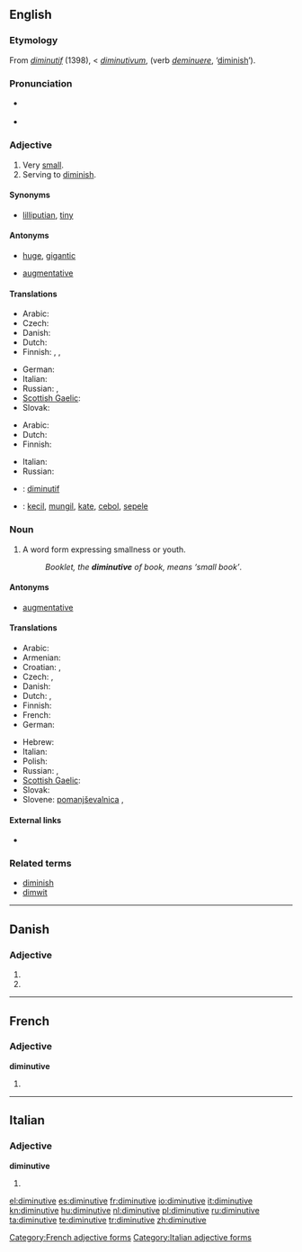 {{was wotd|2009|April|8}}
==English==

===Etymology===
From {{etyl|fro}} ''[[diminutif]]'' (1398), < {{etyl|la}} ''[[diminutivum]]'', (verb ''[[deminuere]]'', ‘[[diminish]]’).

===Pronunciation===
* {{a|UK|US}} {{IPA|/dɪˈmɪn.jʊ.tɪv/|/dəˈmɪn.jə.tɪv/}}
* {{audio|en-us-diminutive.ogg|Audio (US)}}

===Adjective===
{{en-adj}}

# Very [[small]].
# Serving to [[diminish]].

====Synonyms====
* {{sense|very small}} [[lilliputian]], [[tiny]]

====Antonyms====
* {{sense|very small}} [[huge]], [[gigantic]]
* {{sense|serving to diminish}} [[augmentative]]

====Translations====
{{trans-top|very small}}
* Arabic: {{t|ar|ضئيل|sc=Arab}}
* Czech: {{t+|cs|drobný}}
* Danish: {{t-|da|diminutiv}}
* Dutch: {{t+|nl|klein}}
* Finnish: {{t-|fi|pikkuruinen}}, {{t+|fi|vähäinen}}, {{t-|fi|mitätön}}
{{trans-mid}}
* German: {{t+|de|winzig}}
* Italian: {{t+|it|minuscolo}}
* Russian: {{t+|ru|крохотный|sc=Cyrl}}, {{t+|ru|миниатюрный|sc=Cyrl}}
* [[Scottish Gaelic]]: {{t-|gd|meanbh|xs=Scottish Gaelic}}
* Slovak: {{t-|sk|drobný}}
{{trans-bottom}}

{{trans-top|serving to diminish}}
* Arabic: {{t|ar|تصغيري|sc=Arab}}
* Dutch: {{t|nl|verkleinend}}
* Finnish: {{t-|fi|pienentää|alt=pienentävä}}
{{trans-mid}}
* Italian: {{t+|it|diminutivo}}
* Russian: {{t+|ru|уменьшительный|sc=Cyrl}}
{{trans-bottom}}

{{checktrans-top}}
* {{ttbc|French}}: [[diminutif]]
* {{ttbc|Indonesian}}: [[kecil]], [[mungil]], [[kate]], [[cebol]], [[sepele]]
{{trans-mid}}
{{trans-bottom}}

===Noun===
{{en-noun}}

# {{grammar}} A word form expressing smallness or youth.
#: ''Booklet, the '''diminutive''' of book, means ‘small book’''.

====Antonyms====
* [[augmentative]]

====Translations====
{{trans-top|grammar: word form expressing smallness}}
* Arabic: {{t|ar|التصغير|m|sc=Arab}}
* Armenian: {{t|hy|նվազական|tr=nvazakan|sc=Armn|xs=Armenian}}
* Croatian: {{t-|hr|deminutiv|m}}, {{t-|hr|umanjenica|f}}
* Czech: {{t-|cs|zdrobnělina|f}},  {{t-|cs|deminutivum|n}}
* Danish: {{t-|da|diminutiv|n}}
* Dutch: {{t+|nl|verkleinwoord|n}}, {{t|nl|diminutief|n}}
* Finnish: {{t+|fi|diminutiivi}}
* French: {{t+|fr|diminutif|m}}
* German: {{t+|de|Diminutiv|m}}
{{trans-mid}}
* Hebrew: {{t|he|צורת הקטנה|f|tr=tzurát-haktaná|sc=Hebr}}
* Italian: {{t+|it|diminutivo|m}}
* Polish: {{t+|pl|zdrobnienie|n}}
* Russian: {{t|ru|диминутив|m|tr=diminutiv|sc=Cyrl}}, {{t|ru|уменьшительное слово|n|tr=umen'šitel'noe slovo|sc=Cyrl}}
* [[Scottish Gaelic]]: {{t-|gd|meanbhan|m|xs=Scottish Gaelic}}
* Slovak: {{t+|sk|zdrobnenina|f}}
* Slovene: [[pomanjševalnica]] {{f}},  {{t|sl|manjšalnica|f|alt=manjšálnica}}
{{trans-bottom}}

====External links====
* {{pedialite}}

===Related terms===
* [[diminish]]
* [[dimwit]]

----

==Danish==

===Adjective===
{{infl|da|adjective form}}

# {{form of|definite|diminutiv|lang=Danish}}
# {{form of|plural|diminutiv|lang=Danish}}

----

==French==

===Adjective===
'''diminutive''' {{f}}

# {{feminine of|[[diminutif]]}}

[[Category:French adjective forms]]

----

==Italian==

===Adjective===
'''diminutive''' {{f}}

# {{form of|feminine plural form|[[diminutivo]]}}

[[Category:Italian adjective forms]]

[[el:diminutive]]
[[es:diminutive]]
[[fr:diminutive]]
[[io:diminutive]]
[[it:diminutive]]
[[kn:diminutive]]
[[hu:diminutive]]
[[nl:diminutive]]
[[pl:diminutive]]
[[ru:diminutive]]
[[ta:diminutive]]
[[te:diminutive]]
[[tr:diminutive]]
[[zh:diminutive]]